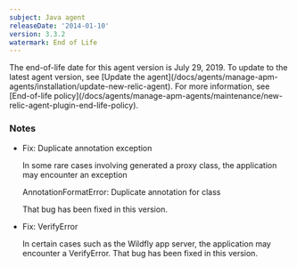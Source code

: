 ```yaml
---
subject: Java agent
releaseDate: '2014-01-10'
version: 3.3.2
watermark: End of Life
---
```


<Callout variant="important">
  The end-of-life date for this agent version is July 29, 2019. To update to the latest agent version, see [Update the agent](/docs/agents/manage-apm-agents/installation/update-new-relic-agent). For more information, see [End-of-life policy](/docs/agents/manage-apm-agents/maintenance/new-relic-agent-plugin-end-life-policy).
</Callout>

### Notes

* Fix: Duplicate annotation exception

  In some rare cases involving generated a proxy class, the application may encounter an exception

  AnnotationFormatError: Duplicate annotation for class

  That bug has been fixed in this version.
* Fix: VerifyError

  In certain cases such as the Wildfly app server, the application may encounter a VerifyError. That bug has been fixed in this version.
